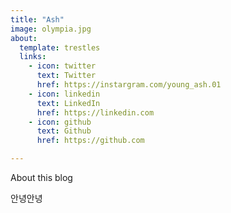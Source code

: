```yaml
---
title: "Ash"
image: olympia.jpg
about:
  template: trestles
  links:
    - icon: twitter
      text: Twitter
      href: https://instargram.com/young_ash.01
    - icon: linkedin
      text: LinkedIn
      href: https://linkedin.com
    - icon: github
      text: Github
      href: https://github.com

---
```


About this blog

안녕안녕

